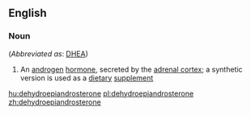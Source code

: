 ==English==

===Noun===
{{en-noun|-}} (''Abbreviated as'': [[DHEA]])

# {{label|en|biochemistry}} An [[androgen]] [[hormone]], secreted by the [[adrenal cortex]]; a synthetic version is used as a [[dietary]] [[supplement]]

[[hu:dehydroepiandrosterone]]
[[pl:dehydroepiandrosterone]]
[[zh:dehydroepiandrosterone]]